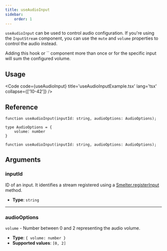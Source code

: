 ```yaml
---
title: useAudioInput
sidebar:
    order: 1
---
```


`useAudioInput` can be used to control audio configuration. If you're using the `InputStream` component, you can use the `mute` and `volume` properties to control the audio instead.

<Aside type='caution'>Adding this hook or `<InputStream />` component more than once or for
the specific input will sum the configured volume.</Aside>

## Usage

<Code code={useAudioInput} title='useAudioInputExample.tsx' lang='tsx' collapse={['10-42']} />

## Reference

```tsx
function useAudioInput(inputId: string, audioOptions: AudioOptions);
```

<CollapsibleDetails summaryTitle='Type definitions'>

```tsx
type AudioOptions = {
    volume: number
}

function useAudioInput(inputId: string, audioOptions: AudioOptions);
```
</CollapsibleDetails>

## Arguments

### inputId
ID of an input. It identifies a stream registered using a [Smelter.registerInput](/ts-sdk/smelter#registerinput) method.

- **Type**: `string`

---

### audioOptions
`volume` - Number between 0 and 2 representing the audio volume.

- **Type**: `{ volume: number }`
- **Supported values**: `[0, 2]`
